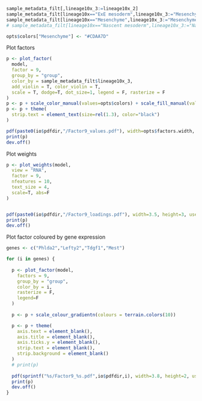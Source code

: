 
<!-- Factor 3  -->

```r
sample_metadata_filt[,lineage10x_3:=lineage10x_2]
sample_metadata_filt[lineage10x=="ExE mesoderm",lineage10x_3:="Mesenchyme"]
sample_metadata_filt[lineage10x=="Mesenchyme",lineage10x_3:="Mesenchyme"]
# sample_metadata_filt[lineage10x=="Nascent mesoderm",lineage10x_3:="Nascent mesoderm"]
```

```r
opts$colors["Mesenchyme"] <- "#CDAA7D"
```

Plot factors
```r
p <- plot_factor(
  model,
  factor = 9,
  group_by = "group",
  color_by = sample_metadata_filt$lineage10x_3, 
  add_violin = T, color_violin = T,
  scale = T, dodge=T, dot_size=1, legend = F, rasterize = F
)
p <- p + scale_color_manual(values=opts$colors) + scale_fill_manual(values=opts$colors)
p <- p + theme(
  strip.text = element_text(size=rel(1.3), color="black")
)

pdf(paste0(io$pdfdir,"/Factor9_values.pdf"), width=opts$factors.width, height=opts$factors.height, useDingbats = F)
print(p)
dev.off()
```

Plot weights
```r
p <- plot_weights(model,
  view = "RNA",
  factor = 9,
  nfeatures = 10,
  text_size = 4,
  scale=T, abs=F
)


pdf(paste0(io$pdfdir,"/Factor9_loadings.pdf"), width=3.5, height=3, useDingbats = F)
print(p)
dev.off()
```

Plot factor coloured by gene expression
```r
genes <- c("Phlda2","Lefty2","Tdgf1","Mest")

for (i in genes) {
  
  p <- plot_factor(model,
    factors = 9,
    group_by = "group",
    color_by = i,
    rasterize = F,
    legend=F
  )
  
  p <- p + scale_colour_gradientn(colours = terrain.colors(10))

  p <- p + theme(
    axis.text = element_blank(),
    axis.title = element_blank(),
    axis.ticks.y = element_blank(),
    strip.text = element_blank(),
    strip.background = element_blank()
  )
  # print(p)
  
  pdf(sprintf("%s/Factor9_%s.pdf",io$pdfdir,i), width=3.8, height=2, useDingbats = F)
  print(p)
  dev.off()
}
```
